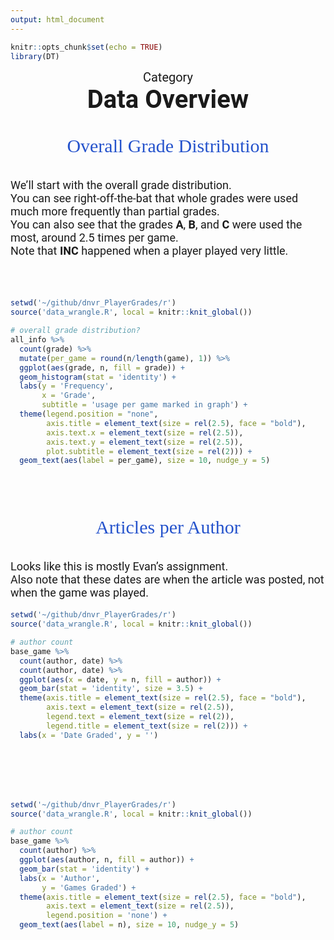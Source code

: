```yaml
---
output: html_document
---
```


```r
knitr::opts_chunk$set(echo = TRUE)
library(DT)
```

<p id = "cat">Category</p>
<strong><p id = "title">Data Overview</p></strong>
<br><br>
<p id="section">Overall Grade Distribution</p>
<br>
<p id="desc">We'll start with the overall grade distribution.<br>You can see right-off-the-bat that whole grades were used much more frequently than partial grades.<br>You can also see that the grades <strong>A</strong>, <strong>B</strong>, and <strong>C</strong> were used the most, around 2.5 times per game.<br>Note that <strong>INC</strong> happened when a player played very little.</p>
<br><br>
```r
setwd('~/github/dnvr_PlayerGrades/r')
source('data_wrangle.R', local = knitr::knit_global())

# overall grade distribution?
all_info %>% 
  count(grade) %>% 
  mutate(per_game = round(n/length(game), 1)) %>% 
  ggplot(aes(grade, n, fill = grade)) + 
  geom_histogram(stat = 'identity') +
  labs(y = 'Frequency',
       x = 'Grade',
       subtitle = 'usage per game marked in graph') +
  theme(legend.position = "none",
        axis.title = element_text(size = rel(2.5), face = "bold"),
        axis.text.x = element_text(size = rel(2.5)),
        axis.text.y = element_text(size = rel(2.5)),
        plot.subtitle = element_text(size = rel(2))) +
  geom_text(aes(label = per_game), size = 10, nudge_y = 5)
```
<br><br><br><br>
<p id="section">Articles per Author</p>
<br>
<p id="desc">Looks like this is mostly Evan's assignment.<br>Also note that these dates are when the article was posted, not when the game was played.</p>
```r
setwd('~/github/dnvr_PlayerGrades/r')
source('data_wrangle.R', local = knitr::knit_global())

# author count
base_game %>% 
  count(author, date) %>% 
  count(author, date) %>% 
  ggplot(aes(x = date, y = n, fill = author)) +
  geom_bar(stat = 'identity', size = 3.5) +
  theme(axis.title = element_text(size = rel(2.5), face = "bold"),
        axis.text = element_text(size = rel(2.5)),
        legend.text = element_text(size = rel(2)),
        legend.title = element_text(size = rel(2))) +
  labs(x = 'Date Graded', y = '')
```
<br><br><br><br>
```r
setwd('~/github/dnvr_PlayerGrades/r')
source('data_wrangle.R', local = knitr::knit_global())

# author count
base_game %>% 
  count(author) %>%
  ggplot(aes(author, n, fill = author)) +
  geom_bar(stat = 'identity') +
  labs(x = 'Author',
       y = 'Games Graded') +
  theme(axis.title = element_text(size = rel(2.5), face = "bold"),
        axis.text = element_text(size = rel(2.5)),
        legend.position = 'none') +
  geom_text(aes(label = n), size = 10, nudge_y = 5)

```








<style>
@import url('https://fonts.googleapis.com/css2?family=Roboto:wght@500&display=swap');
@import url('https://fonts.googleapis.com/css2?family=Zilla+Slab:wght@300;500&display=swap');

#cat{
  margin: auto;
  text-align: center;
  font-size: 20px;
  font-family: 'Roboto', sans-serif;
}

#title{
  margin: auto;
  text-align: center;
  font-size: 40px;
  font-family: 'Roboto', sans-serif;
}

#desc{
  font-size: 18px;
  font-family: 'Roboto', sans-serif;
}

#section{
  margin: auto;
  text-align: center;
  font-family: 'Zilla Slab', serif;
  font-size: 30px;
  color: #2553CC;
}

</style>
